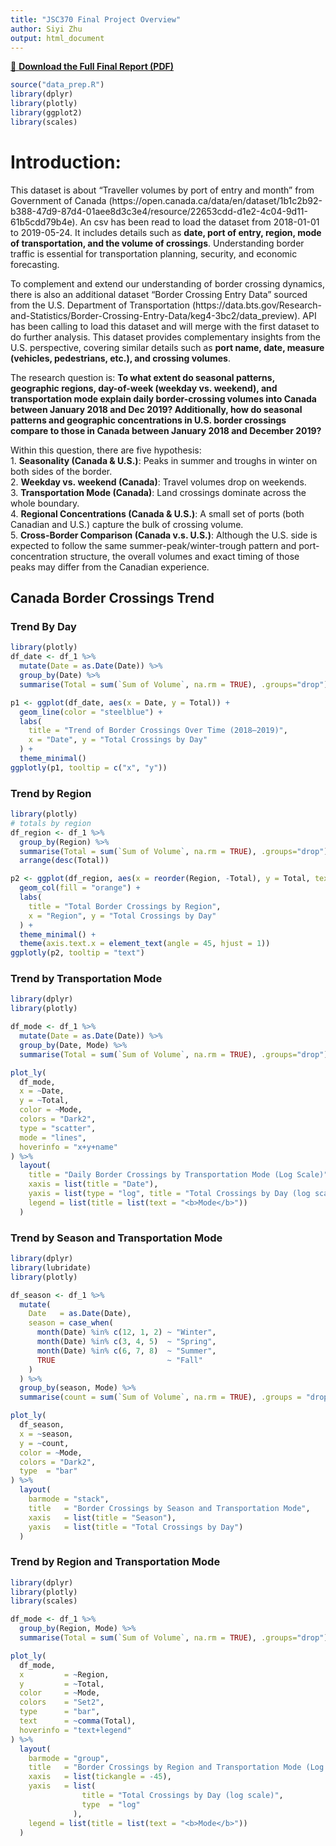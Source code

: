 ```yaml
---
title: "JSC370 Final Project Overview"
author: Siyi Zhu
output: html_document
---
```

[📄 **Download the Full Final Report (PDF)**](Final_Report.pdf){target="_blank"}
```r
source("data_prep.R")
library(dplyr)
library(plotly)
library(ggplot2)
library(scales)
```
# Introduction:
This dataset is about "Traveller volumes by port of entry and month" from Government of Canada (https://open.canada.ca/data/en/dataset/1b1c2b92-b388-47d9-87d4-01aee8d3c3e4/resource/22653cdd-d1e2-4c04-9d11-61b5cdd79b4e). An csv has been read to load the dataset from 2018-01-01 to 2019-05-24. It includes details such as **date, port of entry, region, mode of transportation, and the volume of crossings**. Understanding border traffic is essential for transportation planning, security, and economic forecasting.

To complement and extend our understanding of border crossing dynamics, there is also an additional dataset "Border Crossing Entry Data" sourced from the U.S. Department of Transportation (https://data.bts.gov/Research-and-Statistics/Border-Crossing-Entry-Data/keg4-3bc2/data_preview). API has been calling to load this dataset and will merge with the first dataset to do further analysis. This dataset provides complementary insights from the U.S. perspective, covering similar details such as **port name, date, measure (vehicles, pedestrians, etc.), and crossing volumes**.

The research question is: **To what extent do seasonal patterns, geographic regions, day-of-week (weekday vs. weekend), and transportation mode explain daily border-crossing volumes into Canada between January 2018 and Dec 2019? Additionally, how do seasonal patterns and geographic concentrations in U.S. border crossings compare to those in Canada between January 2018 and December 2019?**

Within this question, there are five hypothesis:<br>
1. **Seasonality (Canada & U.S.)**: Peaks in summer and troughs in winter on both sides of the border.<br>
2. **Weekday vs. weekend (Canada)**: Travel volumes drop on weekends.<br>
3. **Transportation Mode (Canada)**: Land crossings dominate across the whole boundary.<br>
4. **Regional Concentrations (Canada & U.S.)**: A small set of ports (both Canadian and U.S.) capture the bulk of crossing volume.<br>
5. **Cross-Border Comparison (Canada v.s. U.S.)**: Although the U.S. side is expected to follow the same summer-peak/winter-trough pattern and port-concentration structure, the overall volumes and exact timing of those peaks may differ from the Canadian experience.<br>



## Canada Border Crossings Trend {.tabset}
### Trend By Day
```r
library(plotly)
df_date <- df_1 %>%
  mutate(Date = as.Date(Date)) %>%
  group_by(Date) %>%
  summarise(Total = sum(`Sum of Volume`, na.rm = TRUE), .groups="drop")

p1 <- ggplot(df_date, aes(x = Date, y = Total)) +
  geom_line(color = "steelblue") +
  labs(
    title = "Trend of Border Crossings Over Time (2018–2019)",
    x = "Date", y = "Total Crossings by Day"
  ) +
  theme_minimal()
ggplotly(p1, tooltip = c("x", "y"))
```

### Trend by Region
```r
library(plotly)
# totals by region
df_region <- df_1 %>%
  group_by(Region) %>%
  summarise(Total = sum(`Sum of Volume`, na.rm = TRUE), .groups="drop") %>%
  arrange(desc(Total))

p2 <- ggplot(df_region, aes(x = reorder(Region, -Total), y = Total, text = paste0(Region, ": ", scales::comma(Total)))) +
  geom_col(fill = "orange") +
  labs(
    title = "Total Border Crossings by Region",
    x = "Region", y = "Total Crossings by Day"
  ) +
  theme_minimal() +
  theme(axis.text.x = element_text(angle = 45, hjust = 1))
ggplotly(p2, tooltip = "text")
```

### Trend by Transportation Mode
```r
library(dplyr)
library(plotly)

df_mode <- df_1 %>%
  mutate(Date = as.Date(Date)) %>%
  group_by(Date, Mode) %>%
  summarise(Total = sum(`Sum of Volume`, na.rm = TRUE), .groups="drop")

plot_ly(
  df_mode,
  x = ~Date,
  y = ~Total,
  color = ~Mode,
  colors = "Dark2",
  type = "scatter",
  mode = "lines",
  hoverinfo = "x+y+name"
) %>%
  layout(
    title = "Daily Border Crossings by Transportation Mode (Log Scale)",
    xaxis = list(title = "Date"),
    yaxis = list(type = "log", title = "Total Crossings by Day (log scale)"),
    legend = list(title = list(text = "<b>Mode</b>"))
  )
```

### Trend by Season and Transportation Mode
```r
library(dplyr)
library(lubridate)
library(plotly)

df_season <- df_1 %>%
  mutate(
    Date   = as.Date(Date),
    season = case_when(
      month(Date) %in% c(12, 1, 2) ~ "Winter",
      month(Date) %in% c(3, 4, 5)  ~ "Spring",
      month(Date) %in% c(6, 7, 8)  ~ "Summer",
      TRUE                         ~ "Fall"
    )
  ) %>%
  group_by(season, Mode) %>%
  summarise(count = sum(`Sum of Volume`, na.rm = TRUE), .groups = "drop")

plot_ly(
  df_season,
  x = ~season,
  y = ~count,
  color = ~Mode,
  colors = "Dark2",
  type  = "bar"
) %>%
  layout(
    barmode = "stack",
    title   = "Border Crossings by Season and Transportation Mode",
    xaxis   = list(title = "Season"),
    yaxis   = list(title = "Total Crossings by Day")
  )

```

### Trend by Region and Transportation Mode
```r
library(dplyr)
library(plotly)
library(scales)

df_mode <- df_1 %>%
  group_by(Region, Mode) %>%
  summarise(Total = sum(`Sum of Volume`, na.rm = TRUE), .groups="drop")

plot_ly(
  df_mode,
  x         = ~Region,
  y         = ~Total,
  color     = ~Mode,
  colors    = "Set2",
  type      = "bar",
  text      = ~comma(Total),
  hoverinfo = "text+legend"
) %>%
  layout(
    barmode = "group",
    title   = "Border Crossings by Region and Transportation Mode (Log Scale)",
    xaxis   = list(tickangle = -45),
    yaxis   = list(
                title = "Total Crossings by Day (log scale)",
                type  = "log"
              ),
    legend = list(title = list(text = "<b>Mode</b>"))
  )
```

